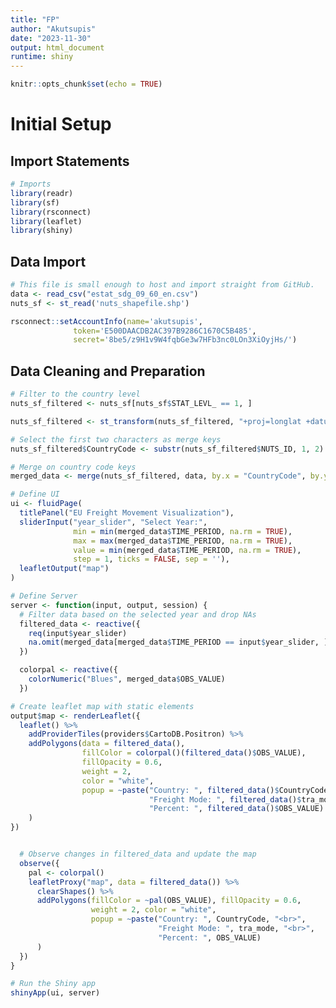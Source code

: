 ```yaml
---
title: "FP"
author: "Akutsupis"
date: "2023-11-30"
output: html_document
runtime: shiny
---
```


```r
knitr::opts_chunk$set(echo = TRUE)
```

# Initial Setup

## Import Statements

```r
# Imports
library(readr)
library(sf)
library(rsconnect)
library(leaflet)
library(shiny)
```

## Data Import

```r
# This file is small enough to host and import straight from GitHub.
data <- read_csv("estat_sdg_09_60_en.csv")
nuts_sf <- st_read('nuts_shapefile.shp')
```

```r
rsconnect::setAccountInfo(name='akutsupis',
			  token='E500DAACDB2AC397B9286C1670C5B485',
			  secret='8be5/z9H1v9W4fqbGe3w7HFb3nc0LOn3XiOyjHs/')
```

## Data Cleaning and Preparation

```r
# Filter to the country level
nuts_sf_filtered <- nuts_sf[nuts_sf$STAT_LEVL_ == 1, ]

nuts_sf_filtered <- st_transform(nuts_sf_filtered, "+proj=longlat +datum=WGS84")

# Select the first two characters as merge keys
nuts_sf_filtered$CountryCode <- substr(nuts_sf_filtered$NUTS_ID, 1, 2)

# Merge on country code keys
merged_data <- merge(nuts_sf_filtered, data, by.x = "CountryCode", by.y = "geo", all.x = TRUE)

```

```r
# Define UI
ui <- fluidPage(
  titlePanel("EU Freight Movement Visualization"),
  sliderInput("year_slider", "Select Year:",
              min = min(merged_data$TIME_PERIOD, na.rm = TRUE),
              max = max(merged_data$TIME_PERIOD, na.rm = TRUE),
              value = min(merged_data$TIME_PERIOD, na.rm = TRUE),
              step = 1, ticks = FALSE, sep = ''),
  leafletOutput("map")
)
```

```r
# Define Server
server <- function(input, output, session) {
  # Filter data based on the selected year and drop NAs
  filtered_data <- reactive({
    req(input$year_slider)
    na.omit(merged_data[merged_data$TIME_PERIOD == input$year_slider, ])
  })

  colorpal <- reactive({
    colorNumeric("Blues", merged_data$OBS_VALUE)
  })

# Create leaflet map with static elements
output$map <- renderLeaflet({
  leaflet() %>%
    addProviderTiles(providers$CartoDB.Positron) %>%
    addPolygons(data = filtered_data(),
                fillColor = colorpal()(filtered_data()$OBS_VALUE),
                fillOpacity = 0.6,
                weight = 2,
                color = "white",
                popup = ~paste("Country: ", filtered_data()$CountryCode, "<br>",
                               "Freight Mode: ", filtered_data()$tra_mode, "<br>",
                               "Percent: ", filtered_data()$OBS_VALUE)
    )
})


  # Observe changes in filtered_data and update the map
  observe({
    pal <- colorpal()
    leafletProxy("map", data = filtered_data()) %>%
      clearShapes() %>%
      addPolygons(fillColor = ~pal(OBS_VALUE), fillOpacity = 0.6,
                  weight = 2, color = "white",
                  popup = ~paste("Country: ", CountryCode, "<br>",
                                 "Freight Mode: ", tra_mode, "<br>",
                                 "Percent: ", OBS_VALUE)
      )
  })
}

# Run the Shiny app
shinyApp(ui, server)


```
